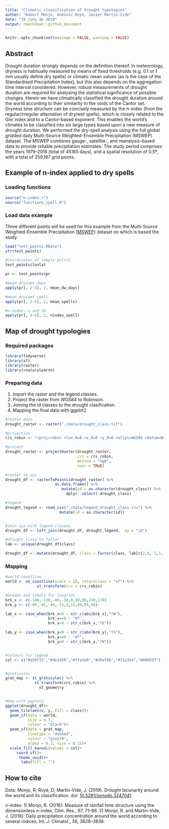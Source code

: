 ```yaml
---
title: "Climatic classification of drought typologies"
author: "Robert Monjo, Dominic Royé, Javier Martin-Vide"
date: "19 juny de 2019"
output: rmarkdown::github_document
---
```


```r
knitr::opts_chunk$set(message = FALSE, warning = FALSE)
```


## Abstract

Drought duration strongly depends on the definition thereof. In meteorology, dryness is habitually measured by means of fixed thresholds (e.g. 0.1 or 1 mm usually define dry spells) or climatic mean values (as is the case of the Standardised Precipitation Index), but this also depends on the aggregation time interval considered. However, robust measurements of drought duration are required for analysing the statistical significance of possible changes. Herein we have climatically classified the drought duration around the world according to their similarity to the voids of the Cantor set. Dryness time structure can be concisely measured by the n-index (from the regular/irregular alternation of dry/wet spells), which is closely related to the Gini index and to a Cantor-based exponent. This enables the world’s climates to be classified into six large types based upon a new measure of drought duration. We performed the dry-spell analysis using the full global gridded daily Multi-Source Weighted-Ensemble Precipitation (MSWEP) dataset. The MSWEP combines gauge-, satellite-, and reanalysis-based data to provide reliable precipitation estimates. The study period comprises the years 1979-2016 (total of 45165 days), and a spatial resolution of 0.5º, with a total of 259,197 grid points.


## Example of n-index applied to dry spells

### Loading functions
```r
source("n-index.r")
source("functions_spell.R")
```

### Load data example

Three different points will be used for this example from the Multi-Source Weighted-Ensemble Precipitation ([MSWEP](http://www.gloh2o.org/)) dataset on which is based the study. 

```r
load("test_points.RData")
str(test_points)

#coordinates of sample points
test_points$lonlat
```

```r
pr <- test_points$pr

#mean dry/wet days
apply(pr[, 2:4], 2, mean_dw_days)

#mean dry/wet spell
apply(pr[, 2:4], 2, mean_spells)

#n-index: n and I0
apply(pr[, 2:4], 2, nindex_spell)

```


## Map of drought typologies

### Required packages

```r
library(tidyverse)
library(sf)
library(raster)
library(rnaturalearth)
```

### Preparing data

1. Import the raster and the legend classes.
2. Project the raster from WGS84 to Robinson.
3. Joining the id classes to the drought clasification. 
4. Mapping the final data with ggplot2

```r
#raster data
drought_raster <- raster("./data/drought_class.tif")

#projection 
crs_robin <- "+proj=robin +lon_0=0 +x_0=0 +y_0=0 +ellps=WGS84 +datum=WGS84 +units=m +no_defs"

#project
drought_raster <- projectRaster(drought_raster, 
                                crs = crs_robin,
                                method = "ngb",
                                over = TRUE)

#raster to xyz
drought_df <- rasterToPoints(drought_raster) %>%
                      as.data.frame() %>% 
                         mutate(id = as.character(drought_class)) %>%
                           dplyr::select(-drought_class)

#legend
drought_legend <- read_csv("./data/legend_drought_class.csv") %>%
                        mutate(id = as.character(id))


#join xyz with legend classes 
drought_df <- left_join(drought_df, drought_legend,  by = "id") 

#drought class to factor 
lab <- unique(drought_df$class)

drought_df <- mutate(drought_df, class = factor(class, lab[c(2,6, 1,3, 4:5)]))

```

### Mapping

```r
#world coastline
world <- ne_coastline(scale = 10, returnclass = "sf") %>% 
              st_transform(crs = crs_robin)

#breaks and labels for long/lat
brk_x <- c(-180,-130,-80,-30,0,30,80,130,179)
brk_y <- c(-90,-65,-40,-15,0,15,40,65,90)

lab_x <- case_when(brk_x<0 ~ str_c(abs(brk_x),"ºW"),
                   brk_x==0 ~ "0º",
                   brk_x>0 ~ str_c(brk_x,"ºE"))

lab_y <- case_when(brk_y<0 ~ str_c(abs(brk_y),"ºS"),
                   brk_y==0 ~ "0º",
                   brk_y>0 ~ str_c(brk_y,"ºN"))


#colours for legend
col <- c("#a50f15","#de2d26","#ffeda0","#d9ef8b","#31a354","#006837")


#graticules 
grat_map <- st_graticule() %>% 
             st_transform(crs_robin) %>% 
               st_geometry 


#map with ggplot2
ggplot(drought_df)+
  geom_tile(aes(x, y, fill = class))+
  geom_sf(data = world, 
          size = 0.3, 
          colour = "black")+
  geom_sf(data = grat_map,
          linetype = "dashed",
          colour = "grey70",
          alpha = 0.3, size = 0.15)+
  scale_fill_manual(values = col)+
     coord_sf()+
      theme_void()+
       labs(fill = "")

```

## How to cite

Data: Monjo, R; Royé, D; Martin-Vide, J. (2019). Drought lacunarity around the world and its classification. doi: [10.5281/zenodo.3247041](10.5281/zenodo.3247041)

n-index: 1) Monjo, R. (2016): Measure of rainfall time structure using the dimensionless n-index, Clim. Res., 67, 71–86. 2) Monjo, R. and Martin-Vide, J. (2016): Daily precipitation concentration around the world according to several indices, Int. J. Climatol., 36, 3828–3838.

